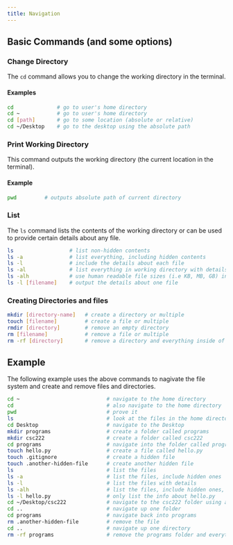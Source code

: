 ```yaml
---
title: Navigation
---
```





## Basic Commands (and some options)

### Change Directory

The `cd` command allows you to change the working directory in the terminal.

#### Examples

```sh
cd              # go to user's home directory
cd ~            # go to user's home directory
cd [path]       # go to some location (absolute or relative)
cd ~/Desktop    # go to the desktop using the absolute path
```


### Print Working Directory

This command outputs the working directory (the current location in the terminal).

#### Example

```sh
pwd         # outputs absolute path of current directory
```

### List

The `ls` command lists the contents of the working directory or can be used to provide certain details about any file.

```sh
ls                  # list non-hidden contents
ls -a               # list everything, including hidden contents
ls -l               # include the details about each file 
ls -al              # list everything in working directory with details 
ls -alh             # use human readable file sizes (i.e KB, MB, GB) instead of just bytes.
ls -l [filename]    # output the details about one file
```


### Creating Directories and files

```sh
mkdir [directory-name]   # create a directory or multiple
touch [filename]         # create a file or multiple
rmdir [directory]        # remove an empty directory
rm [filename]            # remove a file or multiple
rm -rf [directory]       # remove a directory and everything inside of it
```



## Example

The following example uses the above commands to nagivate the file system and create and remove files and directories. 

```sh
cd ~                            # navigate to the home directory
cd                              # also navigate to the home directory
pwd                             # prove it
ls                              # look at the files in the home directory
cd Desktop                      # navigate to the Desktop 
mkdir programs                  # create a folder called programs
mkdir csc222                    # create a folder called csc222
cd programs                     # navigate into the folder called programs using the relative path
touch hello.py                  # create a file called hello.py
touch .gitignore                # create a hidden file 
touch .another-hidden-file      # create another hidden file
ls                              # list the files
ls -a                           # list the files, include hidden ones 
ls -l                           # list the files with details
ls -alh                         # list the files, include hidden ones, include details, make the size human readable (i.e. Kb, Mb, etc.)
ls -l hello.py                  # only list the info about hello.py
cd ~/Desktop/csc222             # navigate to the csc222 folder using an absolute path 
cd ..                           # navigate up one folder
cd programs                     # navigate back into programs            
rm .another-hidden-file         # remove the file
cd ..                           # navigate up one directory
rm -rf programs                 # remove the programs folder and everything in it (recursive, force)
```